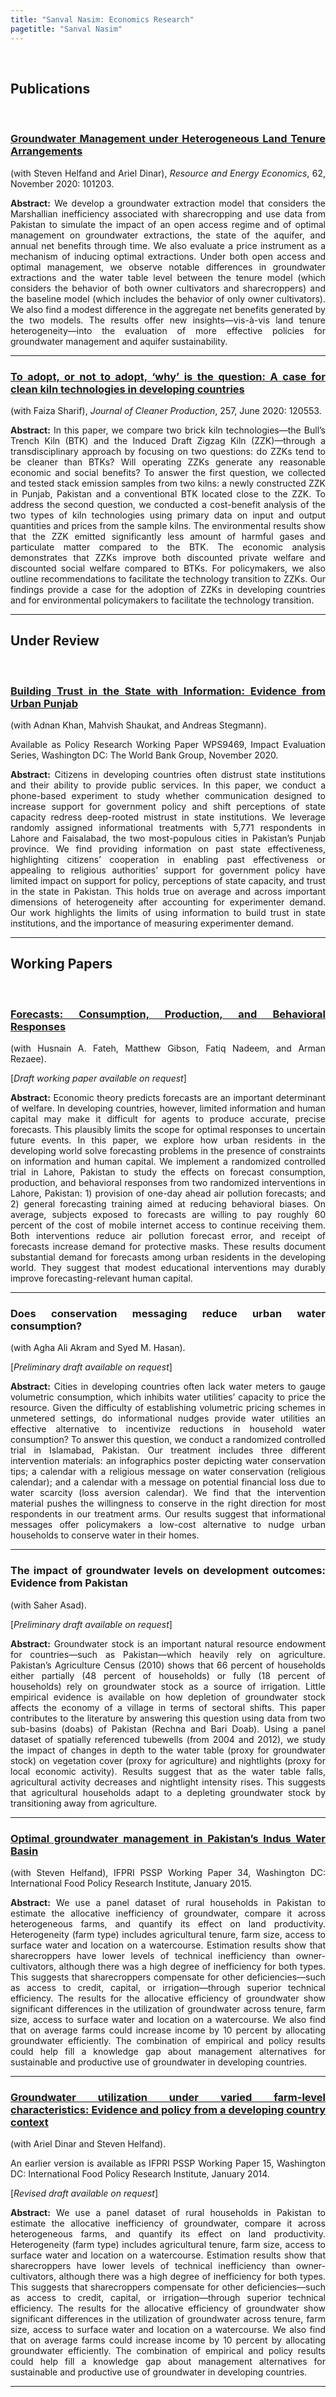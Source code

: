 ```yaml
---
title: "Sanval Nasim: Economics Research"
pagetitle: "Sanval Nasim"
---
```


<link rel="stylesheet" href="styles.css" type="text/css">

<style>
body {
text-align: justify}
</style>

\

## Publications

\

### **[Groundwater Management under Heterogeneous Land Tenure Arrangements](https://doi.org/10.1016/j.reseneeco.2020.101203)**

(with Steven Helfand and Ariel Dinar), *Resource and Energy Economics*, 62, November 2020: 101203.

**Abstract:** We develop a groundwater extraction model that considers the Marshallian inefficiency associated with sharecropping and use data from Pakistan to simulate the impact of an open access regime and of optimal management on groundwater extractions, the state of the aquifer, and annual net benefits through time. We also evaluate a price instrument as a mechanism of inducing optimal extractions. Under both open access and optimal management, we observe notable differences in groundwater extractions and the water table level between the tenure model (which considers the behavior of both owner cultivators and sharecroppers) and the baseline model (which includes the behavior of only owner cultivators). We also find a modest difference in the aggregate net benefits generated by the two models. The results offer new insights—vis-à-vis land tenure heterogeneity—into the evaluation of more effective policies for groundwater management and aquifer sustainability.

***

### **[To adopt, or not to adopt, ‘why’ is the question: A case for clean kiln technologies in developing countries](https://doi.org/10.1016/j.jclepro.2020.120553)**

(with Faiza Sharif), *Journal of Cleaner Production*, 257, June 2020: 120553.

**Abstract:** In this paper, we compare two brick kiln technologies—the Bull’s Trench Kiln (BTK) and the Induced Draft Zigzag Kiln (ZZK)—through a transdisciplinary approach by focusing on two questions: do ZZKs tend to be cleaner than BTKs? Will operating ZZKs generate any reasonable economic and social benefits? To answer the first question, we collected and tested stack emission samples from two kilns: a newly constructed ZZK in Punjab, Pakistan and a conventional BTK located close to the ZZK. To address the second question, we conducted a cost-benefit analysis of the two types of kiln technologies using primary data on input and output quantities and prices from the sample kilns. The environmental results show that the ZZK emitted significantly less amount of harmful gases and particulate matter compared to the BTK. The economic analysis demonstrates that ZZKs improve both discounted private welfare and discounted social welfare compared to BTKs. For policymakers, we also outline recommendations to facilitate the technology transition to ZZKs. Our findings provide a case for the adoption of ZZKs in developing countries and for environmental policymakers to facilitate the technology transition.

***

## Under Review

\

### **[Building Trust in the State with Information: Evidence from Urban Punjab](https://documents.worldbank.org/en/publication/documents-reports/documentdetail/188481604516771120/building-trust-in-the-state-with-information-evidence-from-urban-punjab)**

(with Adnan Khan, Mahvish Shaukat, and Andreas Stegmann).

Available as Policy Research Working Paper WPS9469, Impact Evaluation Series, Washington DC: The World Bank Group, November 2020.

**Abstract:** Citizens in developing countries often distrust state institutions and their ability to provide public services. In this paper, we conduct a phone-based experiment to study whether communication designed to increase support for government policy and shift perceptions of state capacity redress deep-rooted mistrust in state institutions. We leverage randomly assigned informational treatments with 5,771 respondents in Lahore and Faisalabad, the two most-populous cities in Pakistan's Punjab province. We find providing information on past state effectiveness, highlighting citizens' cooperation in enabling past effectiveness or appealing to religious authorities' support for government policy have limited impact on support for policy, perceptions of state capacity, and trust in the state in Pakistan. This holds true on average and across important dimensions of heterogeneity after accounting for experimenter demand. Our work highlights the limits of using information to build trust in state institutions, and the importance of measuring experimenter demand.

***

## Working Papers

\

### **[Forecasts: Consumption, Production, and Behavioral Responses](https://www.socialscienceregistry.org/trials/4343)**

(with Husnain A. Fateh, Matthew Gibson, Fatiq Nadeem, and Arman Rezaee).

[*Draft working paper available on request*]

**Abstract:** Economic theory predicts forecasts are an important determinant of welfare. In developing countries, however, limited information and human capital may make it difficult for agents to produce accurate, precise forecasts. This plausibly limits the scope for optimal responses to uncertain future events. In this paper, we explore how urban residents in the developing world solve forecasting problems in the presence of constraints on information and human capital. We implement a randomized controlled trial in Lahore, Pakistan to study the effects on forecast consumption, production, and behavioral responses from two randomized interventions in Lahore, Pakistan: 1) provision of one-day ahead air pollution forecasts; and 2) general forecasting training aimed at reducing behavioral biases. On average, subjects exposed to forecasts are willing to pay roughly 60 percent of the cost of mobile internet access to continue receiving them. Both interventions reduce air pollution forecast error, and receipt of forecasts increase demand for protective masks. These results document substantial demand for forecasts among urban residents in the developing world. They suggest that modest educational interventions may durably improve forecasting-relevant human capital.

***

### **Does conservation messaging reduce urban water consumption?**

(with Agha Ali Akram and Syed M. Hasan).

[*Preliminary draft available on request*]

**Abstract:** Cities in developing countries often lack water meters to gauge volumetric consumption, which inhibits water utilities' capacity to price the resource. Given the difficulty of establishing volumetric pricing schemes in unmetered settings, do informational nudges provide water utilities an effective alternative to incentivize reductions in household water consumption? To answer this question, we conduct a randomized controlled trial in Islamabad, Pakistan. Our treatment includes three different intervention materials: an infographics poster depicting water conservation tips; a calendar with a religious message on water conservation (religious calendar); and a calendar with a message on potential financial loss due to water scarcity (loss aversion calendar). We find that the intervention material pushes the willingness to conserve in the right direction for most respondents in our treatment arms. Our results suggest that informational messages offer policymakers a low-cost alternative to nudge urban households to conserve water in their homes.

***

### **The impact of groundwater levels on development outcomes: Evidence from Pakistan**

(with Saher Asad).

[*Preliminary draft available on request*]

**Abstract:** Groundwater stock is an important natural resource endowment for countries---such as Pakistan---which heavily rely on agriculture. Pakistan's Agriculture Census (2010) shows that 66 percent of households either partially (48 percent of households) or fully (18 percent of households) rely on groundwater stock as a source of irrigation. Little empirical evidence is available on how depletion of groundwater stock affects the economy of a village in terms of sectoral shifts. This paper contributes to the literature by answering this question using data from two sub-basins (doabs) of Pakistan (Rechna and Bari Doab). Using a panel dataset of spatially referenced tubewells (from 2004 and 2012), we study the impact of changes in depth to the water table (proxy for groundwater stock) on vegetation cover (proxy for agriculture) and nightlights (proxy for local economic activity). Results suggest that as the water table falls, agricultural activity decreases and nightlight intensity rises. This suggests that agricultural households adapt to a depleting groundwater stock by transitioning away from agriculture.

***

### **[Optimal groundwater management in Pakistan’s Indus Water Basin](http://ebrary.ifpri.org/digital/collection/p15738coll2/id/130109)**

(with Steven Helfand), IFPRI PSSP Working Paper 34, Washington DC: International Food Policy Research Institute, January 2015.

**Abstract:** We use a panel dataset of rural households in Pakistan to estimate the allocative inefficiency of groundwater, compare it across heterogeneous farms, and quantify its effect on land productivity. Heterogeneity (farm type) includes agricultural tenure, farm size, access to surface water and location on a watercourse. Estimation results show that sharecroppers have lower levels of technical inefficiency than owner-cultivators, although there was a high degree of inefficiency for both types. This suggests that sharecroppers compensate for other deficiencies—such as access to credit, capital, or irrigation—through superior technical efficiency. The results for the allocative efficiency of groundwater show significant differences in the utilization of groundwater across tenure, farm size, access to surface water and location on a watercourse. We also find that on average farms could increase income by 10 percent by allocating groundwater efficiently. The combination of empirical and policy results could help fill a knowledge gap about management alternatives for sustainable and productive use of groundwater in developing countries.

***

### **[Groundwater utilization under varied farm-level characteristics: Evidence and policy from a developing country context](https://ebrary.ifpri.org/digital/collection/p15738coll2/id/128005/rec/10)**

(with Ariel Dinar and Steven Helfand).

An earlier version is available as IFPRI PSSP Working Paper 15, Washington DC: International Food Policy Research Institute, January 2014.

[*Revised draft available on request*]

**Abstract:** We use a panel dataset of rural households in Pakistan to estimate the allocative inefficiency of groundwater, compare it across heterogeneous farms, and quantify its effect on land productivity. Heterogeneity (farm type) includes agricultural tenure, farm size, access to surface water and location on a watercourse. Estimation results show that sharecroppers have lower levels of technical inefficiency than owner-cultivators, although there was a high degree of inefficiency for both types. This suggests that sharecroppers compensate for other deficiencies—such as access to credit, capital, or irrigation—through superior technical efficiency. The results for the allocative efficiency of groundwater show significant differences in the utilization of groundwater across tenure, farm size, access to surface water and location on a watercourse. We also find that on average farms could increase income by 10 percent by allocating groundwater efficiently. The combination of empirical and policy results could help fill a knowledge gap about management alternatives for sustainable and productive use of groundwater in developing countries.

***